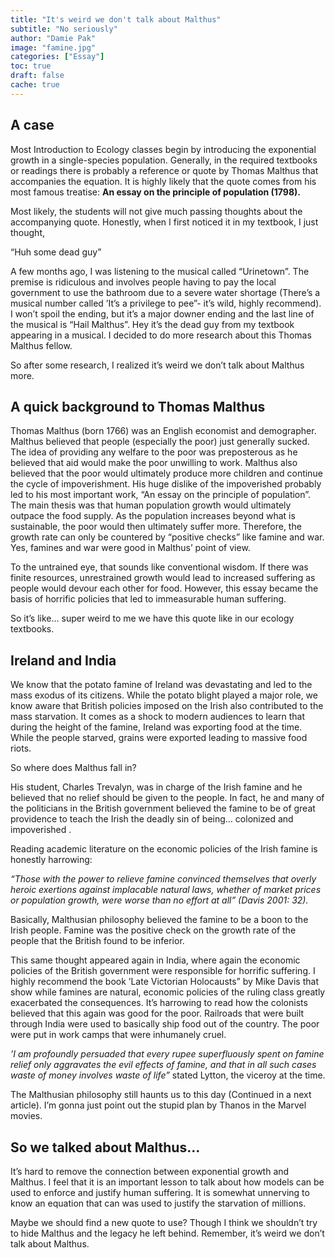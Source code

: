 ```yaml
---
title: "It's weird we don't talk about Malthus"
subtitle: "No seriously"
author: "Damie Pak"
image: "famine.jpg"
categories: ["Essay"]
toc: true
draft: false
cache: true
---
```


## A case

Most Introduction to Ecology classes begin by introducing the exponential growth in a single-species population. Generally, in the required textbooks or readings there is probably a reference or quote by Thomas Malthus that accompanies the equation. It is highly likely that the quote comes from his most famous treatise: **An essay on the principle of population (1798).**

Most likely, the students will not give much passing thoughts about the accompanying quote. Honestly, when I first noticed it in my textbook, I just thought,

“Huh some dead guy”

A few months ago, I was listening to the musical called “Urinetown”. The premise is ridiculous and involves people having to pay the local government to use the bathroom due to a severe water shortage (There’s a musical number called ‘It’s a privilege to pee”- it’s wild, highly recommend). I won’t spoil the ending, but it’s a major downer ending and the last line of the musical is “Hail Malthus”. Hey it’s the dead guy from my textbook appearing in a musical. I decided to do more research about this Thomas Malthus fellow.

So after some research, I realized it’s weird we don’t talk about Malthus more.

## A quick background to Thomas Malthus

Thomas Malthus (born 1766) was an English economist and demographer. Malthus believed that people (especially the poor) just generally sucked. The idea of providing any welfare to the poor was preposterous as he believed that aid would make the poor unwilling to work. Malthus also believed that the poor would ultimately produce more children and continue the cycle of impoverishment. His huge dislike of the impoverished probably led to his most important work, “An essay on the principle of population”. The main thesis was that human population growth would ultimately outpace the food supply. As the population increases beyond what is sustainable, the poor would then ultimately suffer more. Therefore, the growth rate can only be countered by “positive checks” like famine and war. Yes, famines and war were good in Malthus’ point of view.

To the untrained eye, that sounds like conventional wisdom. If there was finite resources, unrestrained growth would lead to increased suffering as people would devour each other for food. However, this essay became the basis of horrific policies that led to immeasurable human suffering.

So it’s like… super weird to me we have this quote like in our ecology textbooks.

## Ireland and India

We know that the potato famine of Ireland was devastating and led to the mass exodus of its citizens. While the potato blight played a major role, we know aware that British policies imposed on the Irish also contributed to the mass starvation. It comes as a shock to modern audiences to learn that during the height of the famine, Ireland was exporting food at the time. While the people starved, grains were exported leading to massive food riots.

So where does Malthus fall in?

His student, Charles Trevalyn, was in charge of the Irish famine and he believed that no relief should be given to the people. In fact, he and many of the politicians in the British government believed the famine to be of great providence to teach the Irish the deadly sin of being… colonized and impoverished .

Reading academic literature on the economic policies of the Irish famine is honestly harrowing:

*“Those with the power to relieve famine convinced themselves that overly heroic exertions against implacable natural laws, whether of market prices or population growth, were worse than no effort at all” (Davis 2001: 32).*

Basically, Malthusian philosophy believed the famine to be a boon to the Irish people. Famine was the positive check on the growth rate of the people that the British found to be inferior.

This same thought appeared again in India, where again the economic policies of the British government were responsible for horrific suffering. I highly recommend the book ‘Late Victorian Holocausts” by Mike Davis that show while famines are natural, economic policies of the ruling class greatly exacerbated the consequences. It’s harrowing to read how the colonists believed that this again was good for the poor. Railroads that were built through India were used to basically ship food out of the country. The poor were put in work camps that were inhumanely cruel.

*‘I am profoundly persuaded that every rupee superfluously spent on famine relief only aggravates the evil effects of famine, and that in all such cases waste of money involves waste of life”* stated Lytton, the viceroy at the time.

The Malthusian philosophy still haunts us to this day (Continued in a next article). I’m gonna just point out the stupid plan by Thanos in the Marvel movies.

## So we talked about Malthus…

It’s hard to remove the connection between exponential growth and Malthus. I feel that it is an important lesson to talk about how models can be used to enforce and justify human suffering. It is somewhat unnerving to know an equation that can was used to justify the starvation of millions.

Maybe we should find a new quote to use? Though I think we shouldn’t try to hide Malthus and the legacy he left behind. Remember, it’s weird we don’t talk about Malthus.
